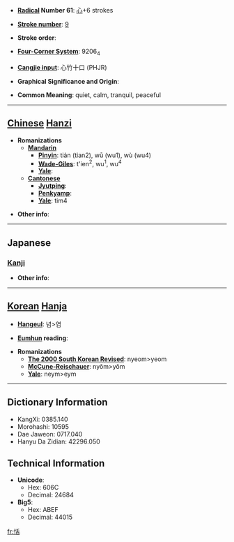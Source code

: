 * '''[[Wiktionary:Chinese radical index| Radical]] Number 61''': [[Wiktionary:Chinese radical index 心|心]]+6 strokes

* '''[[Wiktionary:Chinese total strokes index|Stroke number]]''': [[Wiktionary:Chinese total strokes index 9|9]]

* '''Stroke order''': 

* '''[[Wiktionary:Chinese four corner index|Four-Corner System]]''': 9206<sub>4</sub>

* '''[[Wiktionary:Chinese Cangjie index|Cangjie input]]''': 心竹十口 (PHJR)

* '''Graphical Significance and Origin''': 

* '''Common Meaning''': quiet, calm, tranquil, peaceful

----

== [[Chinese]] [[Hanzi]] ==

* '''Romanizations'''
** '''[[Mandarin]]'''
*** '''[[Pinyin]]''': tián (tian2), wū (wu1), wù (wu4)
*** '''[[Wade-Giles]]''': t'ien<sup>2</sup>, wu<sup>1</sup>, wu<sup>4</sup>
*** '''[[Yale]]''': 
** '''[[Cantonese]]'''
*** '''[[Jyutping]]''':
*** '''[[Penkyamp]]''': 
*** '''[[Yale]]''': tim4

* '''Other info''': 

----

==Japanese==
===[[Kanji]]===
{{kanji|on readings=[[てん]] (ten)
|kun readings=[[やすい]] (yasui)
}}

* '''Other info''':  

----

== [[Korean]] [[Hanja]] ==

* '''[[Hangeul]]''': 념>염

* '''[[Eumhun]] reading''': 

* '''Romanizations'''
** '''[[The 2000 South Korean Revised Romanization|The 2000 South Korean Revised]]''': nyeom>yeom
** '''[[McCune-Reischauer]]''': nyŏm>yŏm
** '''[[Yale]]''': neym>eym

----

== Dictionary Information ==

* KangXi: 0385.140
* Morohashi: 10595
* Dae Jaweon: 0717.040
* Hanyu Da Zidian: 42296.050

== Technical Information ==

* '''Unicode''':
** Hex: 606C
** Decimal: 24684
* '''Big5''':
** Hex: ABEF
** Decimal: 44015

[[fr:恬]]